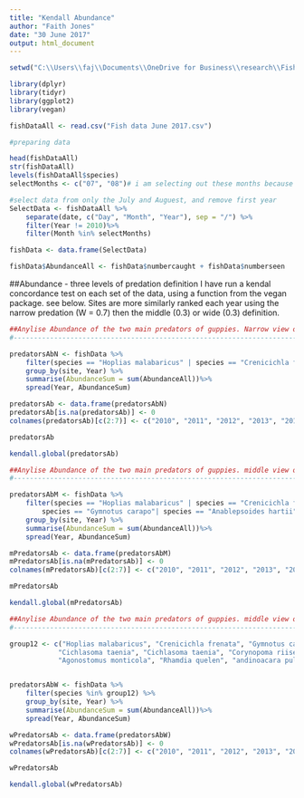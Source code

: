 ---
title: "Kendall Abundance"
author: "Faith Jones"
date: "30 June 2017"
output: html_document
---
```{r}
setwd("C:\\Users\\faj\\Documents\\OneDrive for Business\\research\\FishPredation\\Data")

library(dplyr)
library(tidyr)
library(ggplot2)
library(vegan)

fishDataAll <- read.csv("Fish data June 2017.csv")

#preparing data 

head(fishDataAll)
str(fishDataAll)
levels(fishDataAll$species)
selectMonths <- c("07", "08")# i am selecting out these months because then i can use the last timepoint 

#select data from only the July and Auguest, and remove first year 
SelectData <- fishDataAll %>% 
	separate(date, c("Day", "Month", "Year"), sep = "/") %>%
	filter(Year != 2010)%>%
	filter(Month %in% selectMonths)

fishData <- data.frame(SelectData)

fishData$AbundanceAll <- fishData$numbercaught + fishData$numberseen

```

##Abundance - three levels of predation definition
I have run a kendal concordance test on each set of the data, using a function from
the vegan package. see below. Sites are more similarly ranked each year using the 
narrow predation (W = 0.7) then the middle (0.3) or wide (0.3) definition. 

```{r}

##Anylise Abundance of the two main predators of guppies. Narrow view of predation 
#-----------------------------------------------------------------------------------

predatorsAbN <- fishData %>% 
	filter(species == "Hoplias malabaricus" | species == "Crenicichla frenata") %>%
	group_by(site, Year) %>%
	summarise(AbundanceSum = sum(AbundanceAll))%>%
	spread(Year, AbundanceSum)

predatorsAb <- data.frame(predatorsAbN)
predatorsAb[is.na(predatorsAb)] <- 0 
colnames(predatorsAb)[c(2:7)] <- c("2010", "2011", "2012", "2013", "2014", "2015")

predatorsAb

kendall.global(predatorsAb)

```

```{r}
##Anylise Abundance of the two main predators of guppies. middle view of predation 
#-----------------------------------------------------------------------------------

predatorsAbM <- fishData %>% 
	filter(species == "Hoplias malabaricus" | species == "Crenicichla frenata" | 
		species == "Gymnotus carapo"| species == "Anablepsoides hartii") %>%
	group_by(site, Year) %>%
	summarise(AbundanceSum = sum(AbundanceAll))%>%
	spread(Year, AbundanceSum)

mPredatorsAb <- data.frame(predatorsAbM)
mPredatorsAb[is.na(mPredatorsAb)] <- 0 
colnames(mPredatorsAb)[c(2:7)] <- c("2010", "2011", "2012", "2013", "2014", "2015")

mPredatorsAb

kendall.global(mPredatorsAb)

```

```{r}
##Anylise Abundance of the two main predators of guppies. middle view of predation 
#-----------------------------------------------------------------------------------

group12 <- c("Hoplias malabaricus", "Crenicichla frenata", "Gymnotus carapo", "Anablepsoides hartii",
			"Cichlasoma taenia", "Cichlasoma taenia", "Corynopoma riisei", "Roeboides dientonito", 
			"Agonostomus monticola", "Rhamdia quelen", "andinoacara pulcher", "Hemigrammus unilineatus")


predatorsAbW <- fishData %>% 
	filter(species %in% group12) %>%
	group_by(site, Year) %>%
	summarise(AbundanceSum = sum(AbundanceAll))%>%
	spread(Year, AbundanceSum)

wPredatorsAb <- data.frame(predatorsAbW)
wPredatorsAb[is.na(wPredatorsAb)] <- 0 
colnames(wPredatorsAb)[c(2:7)] <- c("2010", "2011", "2012", "2013", "2014", "2015")

wPredatorsAb

kendall.global(wPredatorsAb)

```